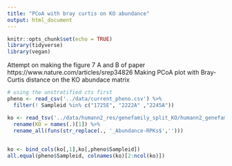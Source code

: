 ```yaml
---
title: "PCoA with bray curtis on KO abundance"
output: html_document
---
```


```r
knitr::opts_chunk$set(echo = TRUE)
library(tidyverse)
library(vegan)
```

Attempt on making the figure 7 A and B of paper https://www.nature.com/articles/srep34826
Making PCoA plot with Bray-Curtis distance on the KO abundace matrix

```r
# using the unstratified cts first
pheno <- read_csv('../data/current_pheno.csv') %>% 
  filter(! Sampleid %in% c("1725E", "2222A" ,"2245A"))

ko <- read_tsv('../data/humann2_res/genefamily_split_KO/humann2_genefamilies_KO_regroup_relab_unstratified.tsv') %>% 
  rename(KO = names(.)[1]) %>% 
  rename_all(funs(str_replace(., '_Abundance-RPKs$',''))) 
  

ko <- bind_cols(ko[,1],ko[,pheno$Sampleid]) 
all.equal(pheno$Sampleid, colnames(ko)[2:ncol(ko)])
```
```r

```


